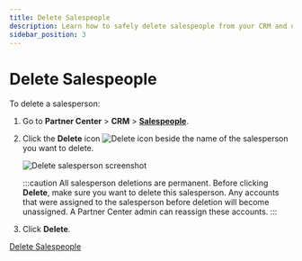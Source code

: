 ```yaml
---
title: Delete Salespeople
description: Learn how to safely delete salespeople from your CRM and understand the implications.
sidebar_position: 3
---
```


# Delete Salespeople

To delete a salesperson:

1. Go to **Partner Center** > **CRM** > [**Salespeople**](https://partners.vendasta.com/st/manage-accounts).
2. Click the **Delete** icon ![Delete icon](/img/crm/salespeople/delete-icon.png) beside the name of the salesperson you want to delete.

   ![Delete salesperson screenshot](/img/crm/salespeople/delete-salesperson-screenshot.jpg)

   :::caution
   All salesperson deletions are permanent. Before clicking **Delete**, make sure you want to delete this salesperson. Any accounts that were assigned to the salesperson before deletion will become unassigned. A Partner Center admin can reassign these accounts.
   :::

3. Click **Delete**.

<div style={{textAlign: 'center', marginBottom: '20px'}}>
  <a
    href="https://partners.vendasta.com/st/manage-accounts"
    target="_blank"
    rel="noopener noreferrer"
    style={{
      fontSize: '16px',
      fontWeight: 'bold',
      color: '#ffffff',
      backgroundColor: '#33ace2',
      textDecoration: 'none',
      borderRadius: '5px',
      padding: '10px 30px 9px 30px',
      border: '1px solid #33ACE2',
      display: 'inline-block',
      textAlign: 'center'
    }}
  >
    Delete Salespeople
  </a>
</div>